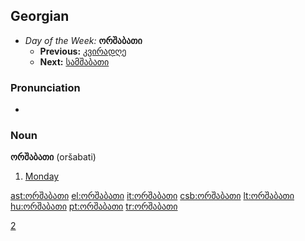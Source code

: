==Georgian==
*''Day of the Week:'' '''ორშაბათი'''
**'''Previous:''' [[კვირადღე]]
**'''Next:''' [[სამშაბათი]]

===Pronunciation===
*{{audio|ka-ორშაბათი.ogg|Audio (GE)}}

===Noun===
'''ორშაბათი''' (oršabati)

# [[Monday]]

[[Category:ka:Days of the week|2]]

[[ast:ორშაბათი]]
[[el:ორშაბათი]]
[[it:ორშაბათი]]
[[csb:ორშაბათი]]
[[lt:ორშაბათი]]
[[hu:ორშაბათი]]
[[pt:ორშაბათი]]
[[tr:ორშაბათი]]